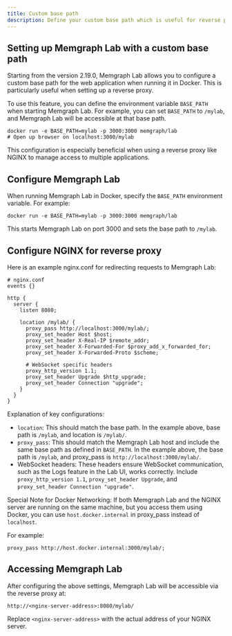 ```yaml
---
title: Custom base path
description: Define your custom base path which is useful for reverse proxy configurations.
---
```



## Setting up Memgraph Lab with a custom base path

Starting from the version 2.19.0, Memgraph Lab allows you to configure
a custom base path for the web application when running it in Docker.
This is particularly useful when setting up a reverse proxy.

To use this feature, you can define the environment variable `BASE_PATH`
when starting Memgraph Lab. For example, you can set `BASE_PATH`
to `/mylab`, and Memgraph Lab will be accessible at that base path.

```
docker run -e BASE_PATH=mylab -p 3000:3000 memgraph/lab
# Open up browser on localhost:3000/mylab
```

This configuration is especially beneficial when using a reverse
proxy like NGINX to manage access to multiple applications.

## Configure Memgraph Lab

When running Memgraph Lab in Docker, specify the `BASE_PATH` environment
variable. For example:

```
docker run -e BASE_PATH=mylab -p 3000:3000 memgraph/lab
```

This starts Memgraph Lab on port 3000 and sets the base path
to `/mylab`.

## Configure NGINX for reverse proxy

Here is an example nginx.conf for redirecting requests to Memgraph Lab:

```
# nginx.conf
events {}

http {
  server {
    listen 8080;

    location /mylab/ {
      proxy_pass http://localhost:3000/mylab/;
      proxy_set_header Host $host;
      proxy_set_header X-Real-IP $remote_addr;
      proxy_set_header X-Forwarded-For $proxy_add_x_forwarded_for;
      proxy_set_header X-Forwarded-Proto $scheme;

      # WebSocket specific headers
      proxy_http_version 1.1;
      proxy_set_header Upgrade $http_upgrade;
      proxy_set_header Connection "upgrade";
    }
  }
}
```

Explanation of key configurations:
- `location`: This should match the base path. In the example above,
  base path is `/mylab`, and location is `/mylab/`.
- `proxy_pass`: This should match the Memgraph Lab host and include the
  same base path as defined in `BASE_PATH`. In the example above,
  the base path is `/mylab`, and proxy_pass is `http://localhost:3000/mylab/`.
- WebSocket headers: These headers ensure WebSocket communication, such as
  the Logs feature in the Lab UI, works correctly. Include `proxy_http_version 1.1`,
  `proxy_set_header Upgrade`, and `proxy_set_header Connection "upgrade"`.

<Callout>

Special Note for Docker Networking: If both Memgraph Lab and the NGINX
server are running on the same machine, but you access them using Docker,
you can use `host.docker.internal` in proxy_pass instead of `localhost`.

For example:

```
proxy_pass http://host.docker.internal:3000/mylab/;
```

</Callout>

## Accessing Memgraph Lab

After configuring the above settings, Memgraph Lab will be
accessible via the reverse proxy at:

```
http://<nginx-server-address>:8080/mylab/
```

Replace `<nginx-server-address>` with the actual address of your
NGINX server.

